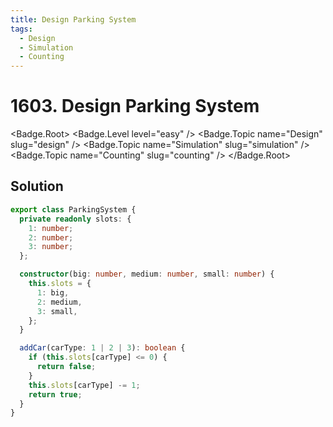 ```yaml
---
title: Design Parking System
tags:
  - Design
  - Simulation
  - Counting
---
```


# 1603. Design Parking System

<Badge.Root>
  <Badge.Level level="easy" />
  <Badge.Topic name="Design" slug="design" />
  <Badge.Topic name="Simulation" slug="simulation" />
  <Badge.Topic name="Counting" slug="counting" />
</Badge.Root>

## Solution

```typescript filename="solution.ts" copy
export class ParkingSystem {
  private readonly slots: {
    1: number;
    2: number;
    3: number;
  };

  constructor(big: number, medium: number, small: number) {
    this.slots = {
      1: big,
      2: medium,
      3: small,
    };
  }

  addCar(carType: 1 | 2 | 3): boolean {
    if (this.slots[carType] <= 0) {
      return false;
    }
    this.slots[carType] -= 1;
    return true;
  }
}
```

<ProblemLink
  codingSite="leetcode"
  href="https://leetcode.com/problems/design-parking-system"
  title="Design Parking System"
/>
